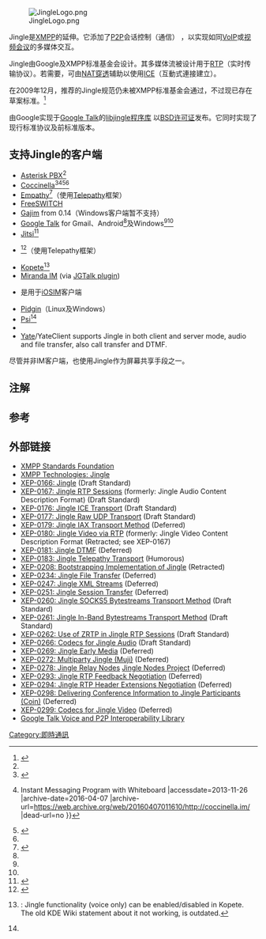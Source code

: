 {{NoteTA
| G1 = IT
}}

[[File:JingleLogo.png|thumb]]

Jingle是[[XMPP|XMPP]]的延伸。它添加了[[P2P|P2P]]会话控制（通信）<!-- (signaling) -->，以实现如同[[VoIP|VoIP]]或[[视频会议|视频会议]]的多媒体交互。

Jingle由Google及XMPP标准基金会设计。其多媒体流被设计用于[[实时传输协议|RTP]]（实时传输协议）。若需要，可由[[NAT穿透|NAT穿透]]辅助以使用[[互動式連接建立|ICE]]（互動式連接建立）。

在2009年12月，推荐的Jingle规范仍未被XMPP标准基金会通过，不过现已存在草案标准。<ref>{{Cite web |url=http://xmpp.org/extensions/xep-0166.html |title=存档副本 |accessdate=2013-11-26 |archive-date=2020-12-02 |archive-url=https://web.archive.org/web/20201202231522/https://xmpp.org/extensions/xep-0166.html |dead-url=no }}</ref>

由Google实现于[[Google_Talk|Google Talk]]的[http://code.google.com/p/libjingle libjingle程序库] {{Wayback|url=http://code.google.com/p/libjingle |date=20150530083958 }}以[[BSD许可证|BSD许可证]]发布。它同时实现了现行标准协议及前标准版本。

== 支持Jingle的客户端 ==
* [[Asterisk_PBX|Asterisk PBX]]<ref group="note" name="novideo"/>
* [[Coccinella|Coccinella]]<ref>{{Cite web |url=http://xmpp.org/xmpp-software/clients/ |title=XMPP Software: Clients |accessdate=2013-11-26 |archive-date=2016-01-13 |archive-url=https://web.archive.org/web/20160113054715/http://xmpp.org/xmpp-software/clients/ |dead-url=no }}</ref><ref>{{Cite web |url=http://coccinella.im/ |title=Coccinella {{!}} Instant Messaging Program with Whiteboard |accessdate=2013-11-26 |archive-date=2016-04-07 |archive-url=https://web.archive.org/web/20160407011610/http://coccinella.im/ |dead-url=no }}</ref><ref>{{Cite web |url=http://coccinella.im/faq/voip |title=Voice over IP (VoIP) Questions |access-date=2013-11-26 |archive-url=https://web.archive.org/web/20131205132813/http://coccinella.im/faq/voip |archive-date=2013-12-05 |dead-url=yes }}</ref><ref group="note" name="novideo"/>
* [[Empathy|Empathy]]<ref>{{Cite web |url=http://live.gnome.org/Empathy/FAQ#Does_Empathy_support_audio_and_video_chat.3F |title=Empathy FAQ (Gnome.org) |accessdate=2013-11-26 |archive-date=2012-04-10 |archive-url=https://web.archive.org/web/20120410103035/http://live.gnome.org/Empathy/FAQ#Does_Empathy_support_audio_and_video_chat.3F |dead-url=no }}</ref>（使用[[Telepathy|Telepathy]]框架）
* [[FreeSWITCH|FreeSWITCH]]
* [[Gajim|Gajim]] from 0.14（Windows客户端暂不支持）
* [[Google_Talk|Google Talk]] for Gmail、Android<ref group="note" name="pre-standard"/>及Windows<ref group="note" name="novideo"/><ref group="note" name="pre-standard"/>
* [[Jitsi|Jitsi]]<ref>{{Cite web |url=http://jitsi.org/index.php/Main/Features |title=Jitsi feature list |accessdate=2013-11-26 |archive-date=2016-04-04 |archive-url=https://web.archive.org/web/20160404174517/https://jitsi.org/index.php/Main/Features |dead-url=no }}</ref>
* {{link-en|KDE Telepathy|KDE Telepathy}}<ref>{{Cite web |url=http://community.kde.org/KTp/FAQ |title=存档副本 |accessdate=2013-11-26 |archive-date=2020-11-25 |archive-url=https://web.archive.org/web/20201125074354/https://community.kde.org/KTp/FAQ |dead-url=no }}</ref>（使用Telepathy框架）
* [[Kopete|Kopete]]<ref>{{cite web |url=http://gpo.zugaina.org/kde-base/kopete/USE |title=存档副本 |accessdate=2013-11-26 |deadurl=yes |archiveurl=https://web.archive.org/web/20131202235727/http://gpo.zugaina.org/kde-base/kopete/USE |archivedate=2013-12-02 }}: Jingle functionality (voice only) can be enabled/disabled in Kopete. The old KDE Wiki statement about it not working, is outdated.</ref>
* [[Miranda_IM|Miranda IM]] (via [https://web.archive.org/web/20071010121402/http://forums.miranda-im.org/showthread.php?t=13768 JGTalk plugin])
* {{link-en|Monal|Monal (software)}}是用于[[iOS|iOS]]IM客户端
* [[Pidgin|Pidgin]]（Linux及Windows）
* [[Psi_(即时通讯软件)|Psi]]<ref group="note" name="novideo"/>
* {{link-en|QIP Infium|Quiet Internet Pager#QIP Infium}}
* [[Yate_(網路電話引擎)|Yate]]/YateClient supports Jingle in both client and server mode, audio and file transfer, also call transfer and DTMF.
尽管并非IM客户端，{{link-en|RemoteVNC|RemoteVNC}}也使用Jingle作为屏幕共享手段之一。

== 注解 ==
{{reflist|group=note|refs=
<ref name="pre-standard">Currently supports only older, pre-standard version</ref>
<ref name="novideo">Doesn't support video chat</ref>
}}

== 参考 ==
{{reflist}}

== 外部链接 ==
* [http://xmpp.org/ XMPP Standards Foundation]{{Wayback|url=http://xmpp.org/ |date=20091024103254 }}
* [http://xmpp.org/about-xmpp/technology-overview/jingle/ XMPP Technologies: Jingle] {{Wayback|url=http://xmpp.org/about-xmpp/technology-overview/jingle/ |date=20160111140244 }}
* [http://xmpp.org/extensions/xep-0166.html XEP-0166: Jingle] {{Wayback|url=http://xmpp.org/extensions/xep-0166.html |date=20201202231522 }} (Draft Standard)
* [http://xmpp.org/extensions/xep-0167.html XEP-0167: Jingle RTP Sessions] {{Wayback|url=http://xmpp.org/extensions/xep-0167.html |date=20201022213326 }} (formerly: Jingle Audio Content Description Format) (Draft Standard)
* [http://xmpp.org/extensions/xep-0176.html XEP-0176: Jingle ICE Transport] {{Wayback|url=http://xmpp.org/extensions/xep-0176.html |date=20201202194727 }} (Draft Standard)
* [http://xmpp.org/extensions/xep-0177.html XEP-0177: Jingle Raw UDP Transport] {{Wayback|url=http://xmpp.org/extensions/xep-0177.html |date=20201202190453 }} (Draft Standard)
* [http://xmpp.org/extensions/xep-0179.html XEP-0179: Jingle IAX Transport Method] {{Wayback|url=http://xmpp.org/extensions/xep-0179.html |date=20201022204154 }} (Deferred)
* [http://xmpp.org/extensions/xep-0180.html XEP-0180: Jingle Video via RTP] {{Wayback|url=http://xmpp.org/extensions/xep-0180.html |date=20201202193025 }} (formerly: Jingle Video Content Description Format (Retracted; see XEP-0167)
* [http://xmpp.org/extensions/xep-0181.html XEP-0181: Jingle DTMF] {{Wayback|url=http://xmpp.org/extensions/xep-0181.html |date=20201022213758 }} (Deferred)
* [http://xmpp.org/extensions/xep-0183.html XEP-0183: Jingle Telepathy Transport] {{Wayback|url=http://xmpp.org/extensions/xep-0183.html |date=20210125210308 }} (Humorous)
* [http://xmpp.org/extensions/xep-0208.html XEP-0208: Bootstrapping Implementation of Jingle] {{Wayback|url=http://xmpp.org/extensions/xep-0208.html |date=20201022203524 }} (Retracted)
* [http://xmpp.org/extensions/xep-0234.html XEP-0234: Jingle File Transfer] {{Wayback|url=http://xmpp.org/extensions/xep-0234.html |date=20201112022139 }} (Deferred)
* [http://xmpp.org/extensions/xep-0247.html XEP-0247: Jingle XML Streams] {{Wayback|url=http://xmpp.org/extensions/xep-0247.html |date=20201022205508 }} (Deferred)
* [http://xmpp.org/extensions/xep-0251.html XEP-0251: Jingle Session Transfer] {{Wayback|url=http://xmpp.org/extensions/xep-0251.html |date=20201202195122 }} (Deferred)
* [http://xmpp.org/extensions/xep-0260.html XEP-0260: Jingle SOCKS5 Bytestreams Transport Method] {{Wayback|url=http://xmpp.org/extensions/xep-0260.html |date=20201022213630 }} (Draft Standard)
* [http://xmpp.org/extensions/xep-0261.html XEP-0261: Jingle In-Band Bytestreams Transport Method] {{Wayback|url=http://xmpp.org/extensions/xep-0261.html |date=20201022210235 }} (Draft Standard)
* [http://xmpp.org/extensions/xep-0262.html XEP-0262: Use of ZRTP in Jingle RTP Sessions] {{Wayback|url=http://xmpp.org/extensions/xep-0262.html |date=20201202130238 }} (Draft Standard)
* [http://xmpp.org/extensions/xep-0266.html XEP-0266: Codecs for Jingle Audio] {{Wayback|url=http://xmpp.org/extensions/xep-0266.html |date=20201127145743 }} (Draft Standard)
* [http://xmpp.org/extensions/xep-0269.html XEP-0269: Jingle Early Media] {{Wayback|url=http://xmpp.org/extensions/xep-0269.html |date=20201022213933 }} (Deferred)
* [http://xmpp.org/extensions/xep-0272.html XEP-0272: Multiparty Jingle (Muji)] {{Wayback|url=http://xmpp.org/extensions/xep-0272.html |date=20201022204658 }} (Deferred)
* [http://xmpp.org/extensions/xep-0278.html XEP-0278: Jingle Relay Nodes] {{Wayback|url=http://xmpp.org/extensions/xep-0278.html |date=20201202195111 }} [http://jinglenodes.org/ Jingle Nodes Project] {{Wayback|url=http://jinglenodes.org/ |date=20121031005901 }} (Deferred)
* [http://xmpp.org/extensions/xep-0293.html XEP-0293: Jingle RTP Feedback Negotiation] {{Wayback|url=http://xmpp.org/extensions/xep-0293.html |date=20201022211013 }} (Deferred)
* [http://xmpp.org/extensions/xep-0294.html XEP-0294: Jingle RTP Header Extensions Negotiation] {{Wayback|url=http://xmpp.org/extensions/xep-0294.html |date=20201022213809 }} (Deferred)
* [http://xmpp.org/extensions/xep-0298.html XEP-0298: Delivering Conference Information to Jingle Participants (Coin)] {{Wayback|url=http://xmpp.org/extensions/xep-0298.html |date=20201202194558 }} (Deferred)
* [http://xmpp.org/extensions/xep-0299.html XEP-0299: Codecs for Jingle Video] {{Wayback|url=http://xmpp.org/extensions/xep-0299.html |date=20201022204557 }} (Deferred)
* [http://code.google.com/p/libjingle/ Google Talk Voice and P2P Interoperability Library] {{Wayback|url=http://code.google.com/p/libjingle/ |date=20150530083958 }}

{{即時通訊客戶端}}


[[Category:即時通訊|Category:即時通訊]]